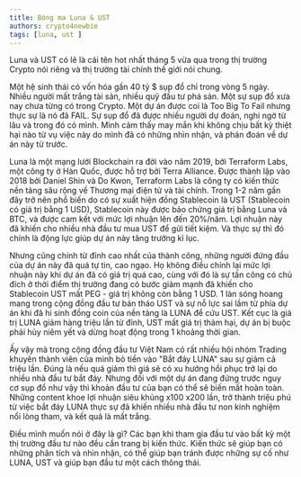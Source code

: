 ```yaml
---
title: Bóng ma Luna & UST
authors: crypto4newbie
tags: [luna, ust ]
---
```


Luna và UST có lẽ là cái tên hot nhất tháng 5 vừa qua trong thị trường Crypto nói riêng và thị trường tài chính thế giới nói chung.

Một hệ sinh thái có vốn hóa gần 40 tỷ $ sụp đổ chỉ trong vòng 5 ngày. Nhiều người mất trắng tài sản, nhiều quỹ đầu tư phá sản. Một sự sụp đổ xưa nay chưa từng có trong Crypto. Một dự án được coi là Too Big To Fail nhưng thực sự là nó đã FAIL. 
Sự sụp đổ đã được nhiều người dự đoán, nghi ngờ từ lâu và trong đó có mình. Mình cảm thấy may mắn khi không chịu bất kỳ thiệt hại nào từ vụ việc này do mình đã có những nhìn nhận, và phán đoán về dự án này từ trước.

Luna là một mạng lưới Blockchain ra đời vào năm 2019, bởi Terraform Labs, một công ty ở Hàn Quốc, được hỗ trợ bởi Terra Alliance. Được thành lập vào 2018 bởi Daniel Shin và Do Kwon, Terraform Labs là công ty có kiến thức nền tảng sâu rộng về Thương mại điện tử và tài chính. 
Trong 1-2 năm gần đây trở nên phổ biến do có sự xuất hiện đồng Stablecoin là UST (Stablecoin có giá trị bằng 1 USD), Stablecoin này được bảo chứng giá trị bằng Luna và BTC, và được cam kết với mức lợi nhuận lên đến 20%/năm. 
Lợi nhuận này đã khiến cho nhiều nhà đầu tư mua UST để gửi tiết kiệm. Và thực sự thì đó chính là động lực giúp dự án này tăng trưởng kỉ lục. 

Nhưng cũng chính từ đỉnh cao nhất của thành công, những người đứng đầu của dự án này đã quá tự tin, cao ngạo. 
Họ không điều chỉnh lại mức lợi nhuận này khi dự án đã có giá trị quá cao, cùng với đó là sự tấn công có chủ đích ở thời điểm thị trường đang có bước giảm mạnh đã khiến cho Stablecoin UST mất PEG - giá trị không còn bằng 1 USD.
1 làn sóng hoang mang trong cộng đồng đầu tư bán tháo UST và sự nỗ lực sai lầm từ phía dự án khi đã hi sinh đồng coin của nền tảng là LUNA để cứu UST. 
Kết cục là giá trị LUNA giảm hàng triệu lần từ đỉnh, UST mất giá trị thảm hại, dự án bị buộc phải hủy niêm yết và dừng hoạt động trong 1 khoảng thời gian.

Ấy vậy mà trong cộng đồng đầu tư Việt Nam có rất nhiều hội nhóm Trading khuyên thành viên của mình bỏ tiền vào "Bắt đáy LUNA" sau sự giảm cả triệu lần. Đúng là nếu quá giảm thì giá sẽ có xu hướng hồi phục trở lại do nhiều nhà đầu tư bắt đáy.
Nhưng đối với một dự án đang đứng trước nguy cơ sụp đổ như vậy thì khoản đầu tư của bạn có thể sẽ biến mất hoàn toàn. Những content khoe lợi nhuận siêu khủng x100 x200 lần, trở thành triệu phú từ việc bắt đáy LUNA thực sự đã khiến nhiều nhà đầu tư non kinh nghiệm nổi lòng tham, và kết quả là mất trắng. 

Điều mình muốn nói ở đây là gì?
Các bạn khi tham gia đầu tư vào bất kỳ một thị trường đầu tư nào đều cần trang bị kiến thức. Kiến thức sẽ giúp bạn có những phân tích và nhìn nhận, có thể giúp bạn tránh được những sự cố như LUNA, UST và giúp bạn đầu tư một cách thông thái.